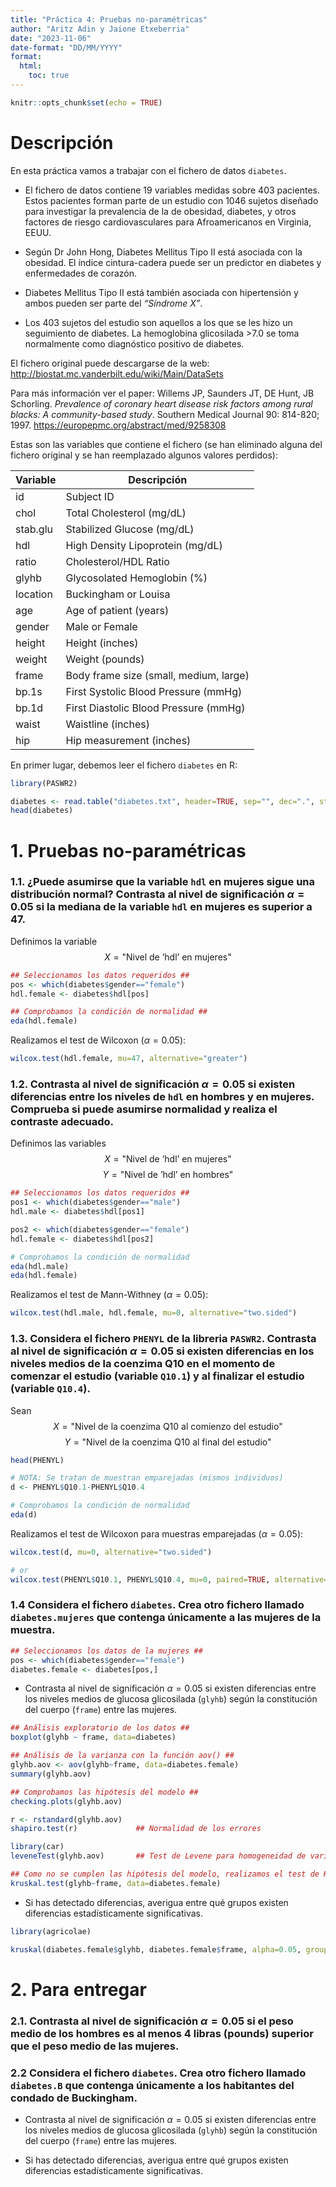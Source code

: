 ```yaml
---
title: "Práctica 4: Pruebas no-paramétricas"
author: "Aritz Adin y Jaione Etxeberria"
date: "2023-11-06"
date-format: "DD/MM/YYYY"
format:
  html:
    toc: true
---
```


```r
knitr::opts_chunk$set(echo = TRUE)  
```

# Descripción

En esta práctica vamos a trabajar con el fichero de datos `diabetes`.

-   El fichero de datos contiene 19 variables medidas sobre 403 pacientes. Estos pacientes forman parte de un estudio con 1046 sujetos diseñado para investigar la prevalencia de la de obesidad, diabetes, y otros factores de riesgo cardiovasculares para Afroamericanos en Virginia, EEUU.

-   Según Dr John Hong, Diabetes Mellitus Tipo II está asociada con la obesidad. El índice cintura-cadera puede ser un predictor en diabetes y enfermedades de corazón.

-   Diabetes Mellitus Tipo II está también asociada con hipertensión y ambos pueden ser parte del *"Síndrome X"*.

-   Los 403 sujetos del estudio son aquellos a los que se les hizo un seguimiento de diabetes. La hemoglobina glicosilada \>7.0 se toma normalmente como diagnóstico positivo de diabetes.

El fichero original puede descargarse de la web: <http://biostat.mc.vanderbilt.edu/wiki/Main/DataSets>

Para más información ver el paper: Willems JP, Saunders JT, DE Hunt, JB Schorling.
*Prevalence of coronary heart disease risk factors among rural blacks: A community-based study*. Southern Medical Journal 90: 814-820; 1997. <https://europepmc.org/abstract/med/9258308>

Estas son las variables que contiene el fichero (se han eliminado alguna del fichero original y se han reemplazado algunos valores perdidos):

| Variable | Descripción                            |
|----------|----------------------------------------|
| id       | Subject ID                             |
| chol     | Total Cholesterol (mg/dL)              |
| stab.glu | Stabilized Glucose (mg/dL)             |
| hdl      | High Density Lipoprotein (mg/dL)       |
| ratio    | Cholesterol/HDL Ratio                  |
| glyhb    | Glycosolated Hemoglobin (%)            |
| location | Buckingham or Louisa                   |
| age      | Age of patient (years)                 |
| gender   | Male or Female                         |
| height   | Height (inches)                        |
| weight   | Weight (pounds)                        |
| frame    | Body frame size (small, medium, large) |
| bp.1s    | First Systolic Blood Pressure (mmHg)   |
| bp.1d    | First Diastolic Blood Pressure (mmHg)  |
| waist    | Waistline (inches)                     |
| hip      | Hip measurement (inches)               |

En primer lugar, debemos leer el fichero `diabetes` en R:

```r
library(PASWR2)

diabetes <- read.table("diabetes.txt", header=TRUE, sep="", dec=".", stringsAsFactors=TRUE)
head(diabetes)
```

# 1. Pruebas no-paramétricas

### 1.1. ¿Puede asumirse que la variable `hdl` en mujeres sigue una distribución normal? Contrasta al nivel de significación $\alpha=0.05$ si la mediana de la variable `hdl` en mujeres es superior a 47.

Definimos la variable $$X=\mbox{"Nivel de 'hdl'  en mujeres"}$$

```r

## Seleccionamos los datos requeridos ##
pos <- which(diabetes$gender=="female")
hdl.female <- diabetes$hdl[pos]

## Comprobamos la condición de normalidad ##
eda(hdl.female)
```

Realizamos el test de Wilcoxon ($\alpha=0.05$):
\begin{eqnarray*}
H_0: \, \psi=47 \\
H_1: \, \psi>47 \\
\end{eqnarray*}
    
```r
wilcox.test(hdl.female, mu=47, alternative="greater")
```

### 1.2. Contrasta al nivel de significación $\alpha=0.05$ si existen diferencias entre los niveles de `hdl` en hombres y en mujeres. Comprueba si puede asumirse normalidad y realiza el contraste adecuado.

Definimos las variables $$X=\mbox{"Nivel de 'hdl'  en mujeres"}$$ $$Y=\mbox{"Nivel de 'hdl'  en hombres"}$$


```r
## Seleccionamos los datos requeridos ##
pos1 <- which(diabetes$gender=="male")
hdl.male <- diabetes$hdl[pos1]

pos2 <- which(diabetes$gender=="female")
hdl.female <- diabetes$hdl[pos2]

# Comprobamos la condición de normalidad
eda(hdl.male)
eda(hdl.female)
```

Realizamos el test de Mann-Withney ($\alpha=0.05$):
\begin{eqnarray*}
H_0: \, \psi_X-\psi_Y=0 \\
H_1: \, \psi_X-\psi_Y \neq 0 \\
\end{eqnarray*}

```r
wilcox.test(hdl.male, hdl.female, mu=0, alternative="two.sided")
```

### 1.3. Considera el fichero `PHENYL` de la libreria `PASWR2`. Contrasta al nivel de significación $\alpha=0.05$ si existen diferencias en los niveles medios de la coenzima Q10 en el momento de comenzar el estudio (variable `Q10.1`) y al finalizar el estudio (variable `Q10.4`).

Sean $$X=\mbox{"Nivel de la coenzima Q10 al comienzo del estudio"}$$ $$Y=\mbox{"Nivel de la coenzima Q10 al final del estudio"}$$

```r
head(PHENYL)

# NOTA: Se tratan de muestran emparejadas (mismos individuos)
d <- PHENYL$Q10.1-PHENYL$Q10.4

# Comprobamos la condición de normalidad
eda(d)
```

Realizamos el test de Wilcoxon para muestras emparejadas ($\alpha=0.05$):
\begin{eqnarray*}
H_0: \, \psi_D=0 \\
H_1: \, \psi_D \neq 0 \\
\end{eqnarray*}

```r
wilcox.test(d, mu=0, alternative="two.sided")

# or
wilcox.test(PHENYL$Q10.1, PHENYL$Q10.4, mu=0, paired=TRUE, alternative="two.sided")
```


### 1.4 Considera el fichero `diabetes`. Crea otro fichero llamado `diabetes.mujeres` que contenga únicamente a las mujeres de la muestra.
```r
## Seleccionamos los datos de la mujeres ##
pos <- which(diabetes$gender=="female")
diabetes.female <- diabetes[pos,]
```

- Contrasta al nivel de significación $\alpha=0.05$ si existen diferencias entre los niveles medios de glucosa glicosilada (`glyhb`) según la constitución del cuerpo (`frame`) entre las mujeres.

```r
## Análisis exploratorio de los datos ##
boxplot(glyhb ~ frame, data=diabetes)

## Análisis de la varianza con la función aov() ##
glyhb.aov <- aov(glyhb~frame, data=diabetes.female)
summary(glyhb.aov)

## Comprobamos las hipótesis del modelo ##
checking.plots(glyhb.aov)

r <- rstandard(glyhb.aov)
shapiro.test(r)             ## Normalidad de los errores

library(car)
leveneTest(glyhb.aov)       ## Test de Levene para homogeneidad de varianzas

## Como no se cumplen las hipótesis del modelo, realizamos el test de Kruskal-Wallis
kruskal.test(glyhb~frame, data=diabetes.female)
```

- Si has detectado diferencias, averigua entre qué grupos existen diferencias estadísticamente significativas.
```r
library(agricolae)

kruskal(diabetes.female$glyhb, diabetes.female$frame, alpha=0.05, group=FALSE, console=TRUE)
```


# 2. Para entregar

### 2.1. Contrasta al nivel de significación $\alpha=0.05$ si el peso medio de los hombres es al menos 4 libras (pounds) superior que el peso medio de las mujeres.


### 2.2 Considera el fichero `diabetes`. Crea otro fichero llamado `diabetes.B` que contenga únicamente a los habitantes del condado de Buckingham.

- Contrasta al nivel de significación $\alpha=0.05$ si existen diferencias entre los niveles medios de glucosa glicosilada (`glyhb`) según la constitución del cuerpo (`frame`) entre las mujeres.

- Si has detectado diferencias, averigua entre qué grupos existen diferencias estadísticamente significativas.